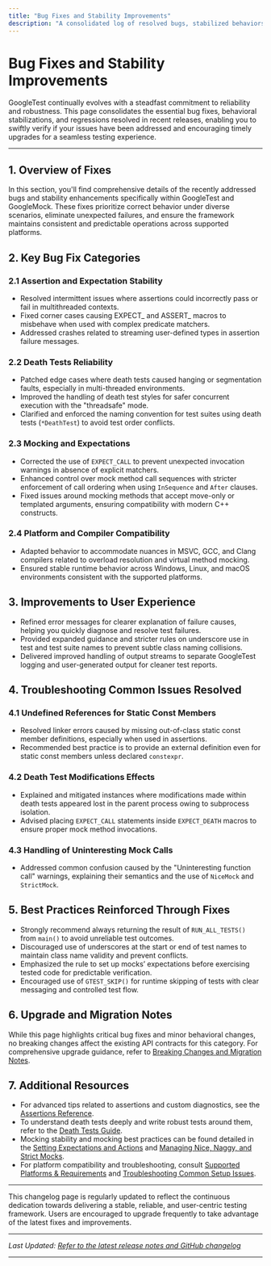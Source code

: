 ```yaml
---
title: "Bug Fixes and Stability Improvements"
description: "A consolidated log of resolved bugs, stabilized behaviors, and fixed regressions; helps users quickly verify if their issues have been addressed in the latest releases and encourages regular upgrades for stability."
---
```


# Bug Fixes and Stability Improvements

GoogleTest continually evolves with a steadfast commitment to reliability and robustness. This page consolidates the essential bug fixes, behavioral stabilizations, and regressions resolved in recent releases, enabling you to swiftly verify if your issues have been addressed and encouraging timely upgrades for a seamless testing experience.

---

## 1. Overview of Fixes

In this section, you'll find comprehensive details of the recently addressed bugs and stability enhancements specifically within GoogleTest and GoogleMock. These fixes prioritize correct behavior under diverse scenarios, eliminate unexpected failures, and ensure the framework maintains consistent and predictable operations across supported platforms.

## 2. Key Bug Fix Categories

### 2.1 Assertion and Expectation Stability
- Resolved intermittent issues where assertions could incorrectly pass or fail in multithreaded contexts.
- Fixed corner cases causing EXPECT_ and ASSERT_ macros to misbehave when used with complex predicate matchers.
- Addressed crashes related to streaming user-defined types in assertion failure messages.

### 2.2 Death Tests Reliability
- Patched edge cases where death tests caused hanging or segmentation faults, especially in multi-threaded environments.
- Improved the handling of death test styles for safer concurrent execution with the "threadsafe" mode.
- Clarified and enforced the naming convention for test suites using death tests (`*DeathTest`) to avoid test order conflicts.

### 2.3 Mocking and Expectations
- Corrected the use of `EXPECT_CALL` to prevent unexpected invocation warnings in absence of explicit matchers.
- Enhanced control over mock method call sequences with stricter enforcement of call ordering when using `InSequence` and `After` clauses.
- Fixed issues around mocking methods that accept move-only or templated arguments, ensuring compatibility with modern C++ constructs.

### 2.4 Platform and Compiler Compatibility
- Adapted behavior to accommodate nuances in MSVC, GCC, and Clang compilers related to overload resolution and virtual method mocking.
- Ensured stable runtime behavior across Windows, Linux, and macOS environments consistent with the supported platforms.

## 3. Improvements to User Experience

- Refined error messages for clearer explanation of failure causes, helping you quickly diagnose and resolve test failures.
- Provided expanded guidance and stricter rules on underscore use in test and test suite names to prevent subtle class naming collisions.
- Delivered improved handling of output streams to separate GoogleTest logging and user-generated output for cleaner test reports.

## 4. Troubleshooting Common Issues Resolved

### 4.1 Undefined References for Static Const Members
- Resolved linker errors caused by missing out-of-class static const member definitions, especially when used in assertions.
- Recommended best practice is to provide an external definition even for static const members unless declared `constexpr`.

### 4.2 Death Test Modifications Effects
- Explained and mitigated instances where modifications made within death tests appeared lost in the parent process owing to subprocess isolation.
- Advised placing `EXPECT_CALL` statements inside `EXPECT_DEATH` macros to ensure proper mock method invocations.

### 4.3 Handling of Uninteresting Mock Calls
- Addressed common confusion caused by the "Uninteresting function call" warnings, explaining their semantics and the use of `NiceMock` and `StrictMock`.

## 5. Best Practices Reinforced Through Fixes

- Strongly recommend always returning the result of `RUN_ALL_TESTS()` from `main()` to avoid unreliable test outcomes.
- Discouraged use of underscores at the start or end of test names to maintain class name validity and prevent conflicts.
- Emphasized the rule to set up mocks’ expectations before exercising tested code for predictable verification.
- Encouraged use of `GTEST_SKIP()` for runtime skipping of tests with clear messaging and controlled test flow.

## 6. Upgrade and Migration Notes

While this page highlights critical bug fixes and minor behavioral changes, no breaking changes affect the existing API contracts for this category. For comprehensive upgrade guidance, refer to [Breaking Changes and Migration Notes](../breaking-changes-upgrades/breaking-changes).

## 7. Additional Resources

- For advanced tips related to assertions and custom diagnostics, see the [Assertions Reference](../reference/assertions.md).
- To understand death tests deeply and write robust tests around them, refer to the [Death Tests Guide](../guides/parameterization-advanced/death-tests-guide).
- Mocking stability and mocking best practices can be found detailed in the [Setting Expectations and Actions](../guides/mocking-patterns/setting-expectations-actions) and [Managing Nice, Naggy, and Strict Mocks](../guides/mocking-patterns/managing-uninteresting-calls).
- For platform compatibility and troubleshooting, consult [Supported Platforms & Requirements](../overview/getting-started-integration/supported-platforms) and [Troubleshooting Common Setup Issues](../getting-started/first-run-validation/troubleshooting-setup).

---

This changelog page is regularly updated to reflect the continuous dedication towards delivering a stable, reliable, and user-centric testing framework. Users are encouraged to upgrade frequently to take advantage of the latest fixes and improvements.

---

*Last Updated: [Refer to the latest release notes and GitHub changelog](https://github.com/google/googletest/releases)*

---